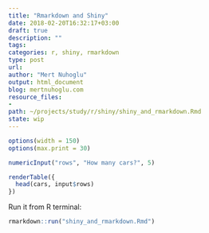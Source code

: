 ```yaml
---
title: "Rmarkdown and Shiny"
date: 2018-02-20T16:32:17+03:00 
draft: true
description: ""
tags:
categories: r, shiny, rmarkdown
type: post
url:
author: "Mert Nuhoglu"
output: html_document
blog: mertnuhoglu.com
resource_files:
-
path: ~/projects/study/r/shiny/shiny_and_rmarkdown.Rmd
state: wip
---
```


<style>
  .main-container {
    max-width: 1600px !important;
  }
</style>

``` r
options(width = 150)
options(max.print = 30)
``` 

```r
numericInput("rows", "How many cars?", 5)

renderTable({
  head(cars, input$rows)
})
```

Run it from R terminal:

``` r
rmarkdown::run("shiny_and_rmarkdown.Rmd")
```

